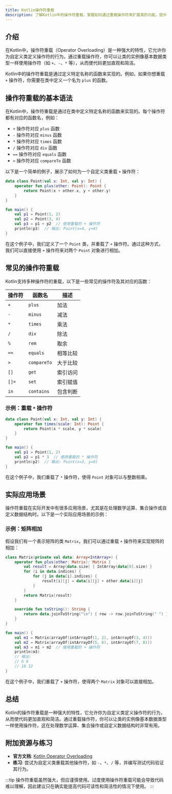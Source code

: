 ```yaml
---
title: Kotlin操作符重载
description: 了解Kotlin中的操作符重载，掌握如何通过重载操作符来扩展类的功能，提升代码的可读性和简洁性。
---
```


## 介绍

在Kotlin中，操作符重载（Operator Overloading）是一种强大的特性，它允许你为自定义类定义操作符的行为。通过重载操作符，你可以让类的实例像基本数据类型一样使用操作符（如 `+`、`-`、`*` 等），从而使代码更加直观和简洁。

Kotlin中的操作符重载是通过定义特定名称的函数来实现的。例如，如果你想重载 `+` 操作符，你需要在类中定义一个名为 `plus` 的函数。

## 操作符重载的基本语法

在Kotlin中，操作符重载是通过在类中定义特定名称的函数来实现的。每个操作符都有对应的函数名，例如：

- `+` 操作符对应 `plus` 函数
- `-` 操作符对应 `minus` 函数
- `*` 操作符对应 `times` 函数
- `/` 操作符对应 `div` 函数
- `==` 操作符对应 `equals` 函数
- `>` 操作符对应 `compareTo` 函数

以下是一个简单的例子，展示了如何为一个自定义类重载 `+` 操作符：

```kotlin
data class Point(val x: Int, val y: Int) {
    operator fun plus(other: Point): Point {
        return Point(x + other.x, y + other.y)
    }
}

fun main() {
    val p1 = Point(1, 2)
    val p2 = Point(3, 4)
    val p3 = p1 + p2  // 使用重载的 + 操作符
    println(p3)  // 输出: Point(x=4, y=6)
}
```

在这个例子中，我们定义了一个 `Point` 类，并重载了 `+` 操作符。通过这种方式，我们可以直接使用 `+` 操作符来对两个 `Point` 对象进行相加。

## 常见的操作符重载

Kotlin支持多种操作符的重载，以下是一些常见的操作符及其对应的函数：

| 操作符 | 函数名       | 描述                     |
|--------|--------------|--------------------------|
| `+`    | `plus`       | 加法                     |
| `-`    | `minus`      | 减法                     |
| `*`    | `times`      | 乘法                     |
| `/`    | `div`        | 除法                     |
| `%`    | `rem`        | 取余                     |
| `==`   | `equals`     | 相等比较                 |
| `>`    | `compareTo`  | 大于比较                 |
| `[]`   | `get`        | 索引访问                 |
| `[]=`  | `set`        | 索引赋值                 |
| `in`   | `contains`   | 包含判断                 |

### 示例：重载 `*` 操作符

```kotlin
data class Point(val x: Int, val y: Int) {
    operator fun times(scale: Int): Point {
        return Point(x * scale, y * scale)
    }
}

fun main() {
    val p1 = Point(1, 2)
    val p2 = p1 * 3  // 使用重载的 * 操作符
    println(p2)  // 输出: Point(x=3, y=6)
}
```

在这个例子中，我们重载了 `*` 操作符，使得 `Point` 对象可以与整数相乘。

## 实际应用场景

操作符重载在实际开发中有很多应用场景，尤其是在处理数学运算、集合操作或自定义数据结构时。以下是一个实际应用场景的示例：

### 示例：矩阵相加

假设我们有一个表示矩阵的类 `Matrix`，我们可以通过重载 `+` 操作符来实现矩阵的相加：

```kotlin
class Matrix(private val data: Array<IntArray>) {
    operator fun plus(other: Matrix): Matrix {
        val result = Array(data.size) { IntArray(data[0].size) }
        for (i in data.indices) {
            for (j in data[i].indices) {
                result[i][j] = data[i][j] + other.data[i][j]
            }
        }
        return Matrix(result)
    }

    override fun toString(): String {
        return data.joinToString("\n") { row -> row.joinToString(" ") }
    }
}

fun main() {
    val m1 = Matrix(arrayOf(intArrayOf(1, 2), intArrayOf(3, 4)))
    val m2 = Matrix(arrayOf(intArrayOf(5, 6), intArrayOf(7, 8)))
    val m3 = m1 + m2  // 使用重载的 + 操作符
    println(m3)
    // 输出:
    // 6 8
    // 10 12
}
```

在这个例子中，我们重载了 `+` 操作符，使得两个 `Matrix` 对象可以直接相加。

## 总结

Kotlin的操作符重载是一种强大的特性，它允许你为自定义类定义操作符的行为，从而使代码更加直观和简洁。通过重载操作符，你可以让类的实例像基本数据类型一样使用操作符，这在处理数学运算、集合操作或自定义数据结构时非常有用。

## 附加资源与练习

- **官方文档**: [Kotlin Operator Overloading](https://kotlinlang.org/docs/operator-overloading.html)
- **练习**: 尝试为自定义类重载其他操作符，如 `-`、`*`、`/` 等，并编写测试代码验证其行为。

:::tip
操作符重载虽然强大，但应谨慎使用。过度使用操作符重载可能会导致代码难以理解，因此建议只在确实能提高代码可读性和简洁性的情况下使用。
:::